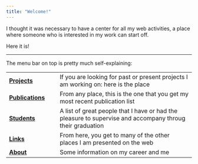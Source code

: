 ```yaml
---
title: "Welcome!"
---
```


I thought it was necessary to have a center for all my web activities, a place where someone who is interested in my work can start off.

Here it is!

------------------------------------------------------------------------

The menu bar on top is pretty much self-explaining:

+---------------------------------------+-----------------------------------------------------------------------------------------------------------+
| [**Projects**](projects.html)         | If you are looking for past or present projects I am working on: here is the place                        |
+---------------------------------------+-----------------------------------------------------------------------------------------------------------+
| [**Publications**](publications.html) | From any place, this is the one that you get my most recent publication list                              |
+---------------------------------------+-----------------------------------------------------------------------------------------------------------+
| [**Students**](students.html)         | A list of great people that I have or had the pleasure to supervise and accompany throug their graduation |
+---------------------------------------+-----------------------------------------------------------------------------------------------------------+
| [**Links**](links.html)               | From here, you get to many of the other places I am presented on the web                                  |
+---------------------------------------+-----------------------------------------------------------------------------------------------------------+
| [**About**](about.html)               | Some information on my career and me                                                                      |
+---------------------------------------+-----------------------------------------------------------------------------------------------------------+
